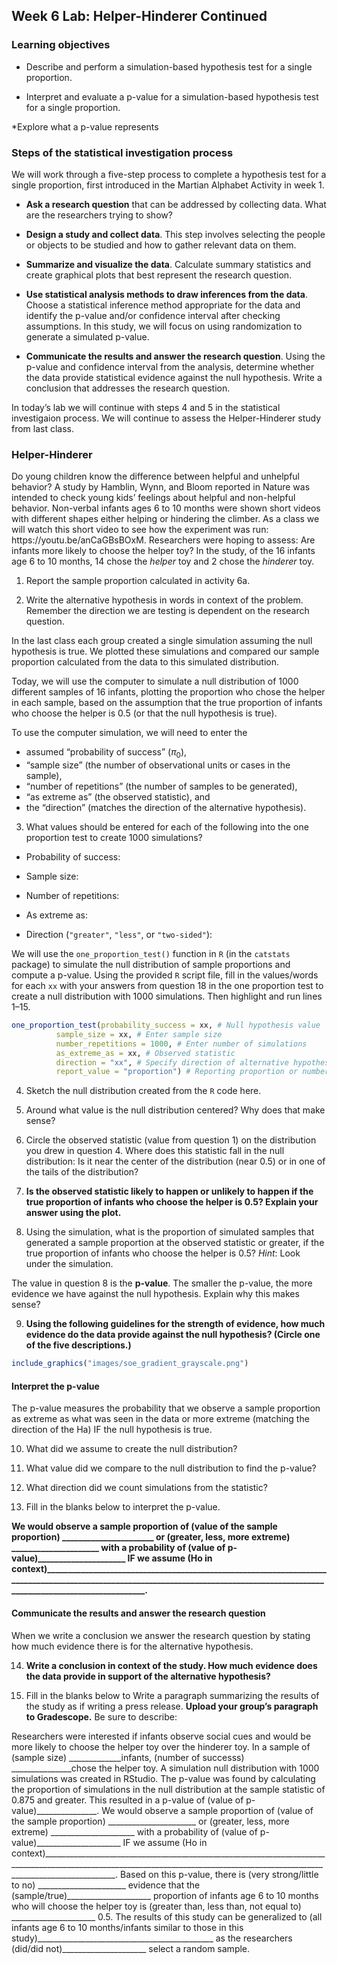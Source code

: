 ## Week 6 Lab:  Helper-Hinderer Continued

\setstretch{1}

### Learning objectives

* Describe and perform a simulation-based hypothesis test for a single proportion.

* Interpret and evaluate a p-value for a simulation-based hypothesis test for a single proportion.

*Explore what a p-value represents

### Steps of the statistical investigation process

We will work through a five-step process to complete a hypothesis test for a single proportion, first introduced in the Martian Alphabet Activity in week 1.

* **Ask a research question** that can be addressed by collecting data. What are the researchers trying to show?

* **Design a study and collect data**. This step involves selecting the people or objects to be studied and how to gather relevant data on them.

* **Summarize and visualize the data**. Calculate summary statistics and create graphical plots that best represent the research question.

* **Use statistical analysis methods to draw inferences from the data**. Choose a statistical inference method appropriate for the data and identify the p-value and/or confidence interval after checking assumptions. In this study, we will focus on using randomization to generate a simulated p-value.

* **Communicate the results and answer the research question**. Using the p-value and confidence interval from the analysis, determine whether the data provide statistical evidence against the null hypothesis. Write a conclusion that addresses the research question.

\newpage

In today's lab we will continue with steps 4 and 5 in the statistical investigaion process.  We will continue to assess the Helper-Hinderer study from last class.

### Helper-Hinderer

Do young children know the difference between helpful and unhelpful behavior? A study by Hamblin, Wynn, and Bloom reported in Nature was intended to check young kids' feelings about helpful and non-helpful behavior. Non-verbal infants ages 6 to 10 months were shown short videos with different shapes either helping or hindering the climber. As a class we will watch this short video to see how the experiment was run: https://youtu.be/anCaGBsBOxM. Researchers were hoping to assess: Are infants more likely to choose the helper toy?  In the study, of the 16 infants age 6 to 10 months, 14 chose the *helper* toy and 2 chose the *hinderer* toy.


1.  Report the sample proportion calculated in activity 6a.

\vspace{0.5in}

2.  Write the alternative hypothesis in words in context of the problem.  Remember the direction we are testing is dependent on the research question.

\vspace{0.8in}

In the last class each group created a single simulation assuming the null hypothesis is true.  We plotted these simulations and compared our sample proportion calculated from the data to this simulated distribution.  

Today, we will use the computer to simulate a null distribution of 1000 different samples of 16 infants, plotting the proportion who chose the helper in each sample, based on the assumption that the true proportion of infants who choose the helper is 0.5 (or that the null hypothesis is true).  

To use the computer simulation, we will need to enter the 

* assumed "probability of success" ($\pi_0$), 
* "sample size" (the number of observational units or cases in the sample),
* "number of repetitions" (the number of samples to be generated), 
* "as extreme as" (the observed statistic), and 
* the "direction" (matches the direction of the alternative hypothesis).


3.  What values should be entered for each of the following into the one proportion test to create 1000 simulations?

\vspace{1mm}
* Probability of success:

\vspace{.2in}
* Sample size:
    
\vspace{.2in}
* Number of repetitions:
    
\vspace{.2in}
* As extreme as:
    
\vspace{.2in}
* Direction (`"greater"`, `"less"`, or `"two-sided"`):

\vspace{.2in}

We will use the `one_proportion_test()` function in `R` (in the `catstats` package) to simulate the null distribution of sample proportions and compute a p-value. Using the provided `R` script file, fill in the values/words for each `xx` with your answers from question 18 in the one proportion test to create a null distribution with 1000 simulations. Then highlight and run lines 1--15.

```r
one_proportion_test(probability_success = xx, # Null hypothesis value
          sample_size = xx, # Enter sample size
          number_repetitions = 1000, # Enter number of simulations
          as_extreme_as = xx, # Observed statistic
          direction = "xx", # Specify direction of alternative hypothesis
          report_value = "proportion") # Reporting proportion or number of successes?
```

4. Sketch the null distribution created from the `R` code here.

\vspace{1.8in}

5. Around what value is the null distribution centered?  Why does that make sense?

\vspace{1in}

6. Circle the observed statistic (value from question 1) on the distribution you drew in question 4.  Where does this statistic fall in the null distribution: Is it near the center of the distribution (near 0.5) or in one of the tails of the distribution?  

\vspace{1in}

7. **Is the observed statistic likely to happen or unlikely to happen if the true proportion of infants who choose the helper is 0.5?  Explain your answer using the plot.**

\vspace{1in}

8.  Using the simulation, what is the proportion of simulated samples that generated a sample proportion at the observed statistic or greater, if the true proportion of infants who choose the helper is 0.5? *Hint*: Look under the simulation.

\vspace{1in}

The value in question 8 is the **p-value**.  The smaller the p-value, the more evidence we have against the null hypothesis. Explain why this makes sense?

\vspace{0.5in}

9. **Using the following guidelines for the strength of evidence, how much evidence do the data provide against the null hypothesis? (Circle one of the five descriptions.)**

```r
include_graphics("images/soe_gradient_grayscale.png")
```


#### Interpret the p-value

The p-value measures the probability that we observe a sample proportion as extreme as what was seen in the data or more extreme (matching the direction of the Ha) IF the null hypothesis is true.

10.  What did we assume to create the null distribution?

\vpace{1in}


11.  What value did we compare to the null distribution to find the p-value?

\vspace{0.3in}


12.  What direction did we count simulations from the statistic?
\vspace{0.3in}

\setstretch{1.5}

13.  Fill in the blanks below to interpret the p-value.

**We would observe a sample proportion of (value of the sample proportion) ______________________ or (greater, less, more extreme) _____________________ with a probability of (value of p-value)_____________________ IF we assume (Ho in context)______________________________________________________________________________________________________________________________________________________________________________.**
\setstretch{1}

#### Communicate the results and answer the research question {-}

When we write a conclusion we answer the research question by stating how much evidence there is for the alternative hypothesis.

14. **Write a conclusion in context of the study. How much evidence does the data provide in support of the alternative hypothesis?**

\vspace{1in}

\setstretch{1.5}

15. Fill in the blanks below to Write a paragraph summarizing the results of the study as if writing a press release.  **Upload your group's paragraph to Gradescope.** Be sure to describe:

Researchers were interested if infants observe social cues and would be more likely to choose the helper toy over the hinderer toy.  In a sample of (sample  size) _____________infants, (number of successs) _______________chose the helper toy.  A simulation null distribution with 1000 simulations was created in RStudio.  The p-value was found by calculating the proportion of simulations in the null distribution at the sample statistic of 0.875 and greater.  This resulted in a p-value of (value of p-value)_______________.  We would observe a sample proportion of (value of the sample proportion) ______________________ or (greater, less, more extreme) _____________________ with a probability of (value of p-value)_____________________ IF we assume (Ho in context)______________________________________________________________________________________________________________________________________________________________________________.
Based on this p-value, there is (very strong/little to no) ______________________ evidence that the (sample/true)_____________________ proportion of infants age 6 to 10 months who will choose the helper toy is (greater than, less than, not equal to) _____________________ 0.5.  The results of this study can be generalized to (all infants age 6 to 10 months/infants similar to those in this study)____________________________________________ as the researchers (did/did not)_____________________ select a random sample.

\setstretch{1}
\newpage
